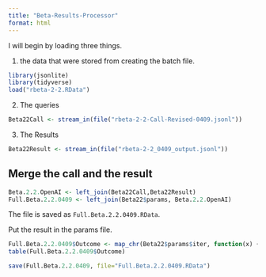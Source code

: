 ```yaml
---
title: "Beta-Results-Processor"
format: html
---
```


I will begin by loading three things.  

1. the data that were stored from creating the batch file.

```r
library(jsonlite)
library(tidyverse)
load("rbeta-2-2.RData")
```

2. The queries

```r
Beta22Call <- stream_in(file("rbeta-2-2-Call-Revised-0409.jsonl"))
```

3. The Results

```r
Beta22Result <- stream_in(file("rbeta-2-2_0409_output.jsonl"))
```

## Merge the call and the result

```r
Beta.2.2.OpenAI <- left_join(Beta22Call,Beta22Result)
Full.Beta.2.2.0409 <- left_join(Beta22$params, Beta.2.2.OpenAI)
```

The file is saved as `Full.Beta.2.2.0409.RData`.

Put the result in the params file.

```r
Full.Beta.2.2.0409$Outcome <- map_chr(Beta22$params$iter, function(x) { unlist(Beta22Result$response$body$choices[[x]][[2]][2]) })
table(Full.Beta.2.2.0409$Outcome)
```

```r
save(Full.Beta.2.2.0409, file="Full.Beta.2.2.0409.RData")
```

